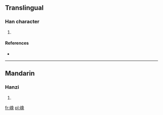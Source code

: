 ==Translingual==

===Han character===
{{Han char|rn=46|rad=山|as=12|sn=15|four=|canj=山弓日人 (UNAO)}}

# {{defn|Han|sort=山12}}

====References====
* {{Han ref|kx=0319.170|dkj=08448|hdz=10799.040|uh=5D91|ud=23953}}

----

==Mandarin==

===Hanzi===
{{cmn-hanzi|pin=[[xiǎng]] ([[xiang3]])|wg=hsiang<sup>3</sup>}}

# {{defn|lang=cmn|sort=山12}}

[[fr:嶑]]
[[pl:嶑]]